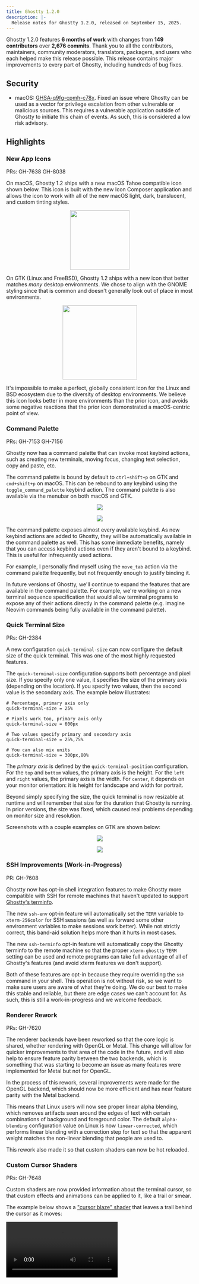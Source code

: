 ```yaml
---
title: Ghostty 1.2.0
description: |-
  Release notes for Ghostty 1.2.0, released on September 15, 2025.
---
```


Ghostty 1.2.0 features **6 months of work** with changes from
**149 contributors** over **2,676 commits**. Thank you to all the contributors,
maintainers, community moderators, translators, packagers, and users
who each helped make this release possible. This release contains major
improvements to every part of Ghostty, including hundreds of bug fixes.

## Security

- macOS: [GHSA-q9fg-cpmh-c78x](https://github.com/ghostty-org/ghostty/security/advisories/GHSA-q9fg-cpmh-c78x).
  Fixed an issue where Ghostty can be used as a vector for privilege
  escalation from other vulnerable or malicious sources. This requires a
  vulnerable application outside of Ghostty to initiate this chain of events.
  As such, this is considered a low risk advisory.

## Highlights

### New App Icons

PRs: GH-7638 GH-8038

On macOS, Ghostty 1.2 ships with a new macOS Tahoe compatible icon shown
below. This icon is built with the new Icon Composer application and allows
the icon to work with all of the new macOS light, dark, translucent, and
custom tinting styles.

<p align="center">
  <a href="/images/1-2-0/macos.png" target="_blank">
    <img
      src="/images/1-2-0/macos.png"
      width="160"
      style={{ maxWidth: "50%", margin: "10px" }}
    />
  </a>
</p>

On GTK (Linux and FreeBSD), Ghostty 1.2 ships with a new icon that better
matches _many_ desktop environments. We chose to align with the GNOME styling
since that is common and doesn't generally look out of place in most
environments.

<p align="center">
  <a href="/images/1-2-0/gnome.png" target="_blank">
    <img
      src="/images/1-2-0/gnome.png"
      width="200"
      style={{ maxWidth: "50%", margin: "10px" }}
    />
  </a>
</p>

<Note>
  It's impossible to make a perfect, globally consistent icon for the Linux and
  BSD ecosystem due to the diversity of desktop environments. We believe this
  icon looks better in more environments than the prior icon, and avoids some
  negative reactions that the prior icon demonstrated a macOS-centric point of
  view.
</Note>

### Command Palette

PRs: GH-7153 GH-7156

Ghostty now has a command palette that can invoke most keybind actions,
such as creating new terminals, moving focus, changing text selection,
copy and paste, etc.

The command palette is bound by default to `ctrl+shift+p` on GTK and
`cmd+shift+p` on macOS. This can be rebound to any keybind using the
`toggle_command_palette` keybind action. The command palette is also available
via the menubar on both macOS and GTK.

<p align="center">
  <a href="/images/1-2-0/palette-macos.png" target="_blank">
    <img
      src="/images/1-2-0/palette-macos.png"
      style={{ maxWidth: "90%", margin: "10px" }}
    />
  </a>
</p>

<p align="center">
  <a href="/images/1-2-0/palette-gtk.png" target="_blank">
    <img
      src="/images/1-2-0/palette-gtk.png"
      style={{ maxWidth: "90%", margin: "10px" }}
    />
  </a>
</p>

The command palette exposes almost every available keybind. As new keybind
actions are added to Ghostty, they will be automatically available in the
command palette as well. This has some immediate benefits, namely that you can
access keybind actions even if they aren't bound to a keybind. This is useful
for infrequently used actions.

For example, I personally find myself using the `move_tab` action via the
command palette frequently, but not frequently enough to justify binding it.

In future versions of Ghostty, we'll continue to expand the features that
are available in the command palette. For example, we're working on a new
terminal sequence specification that would allow terminal programs to expose
any of their actions directly in the command palette (e.g. imagine Neovim
commands being fully available in the command palette).

### Quick Terminal Size

PRs: GH-2384

A new configuration `quick-terminal-size` can now configure the default size
of the quick terminal. This was one of the most highly requested features.

The `quick-terminal-size` configuration supports both percentage and pixel
size. If you specify only one value, it specifies the size of the primary
axis (depending on the location). If you specify two values, then the second
value is the secondary axis. The example below illustrates:

```
# Percentage, primary axis only
quick-terminal-size = 25%

# Pixels work too, primary axis only
quick-terminal-size = 600px

# Two values specify primary and secondary axis
quick-terminal-size = 25%,75%

# You can also mix units
quick-terminal-size = 300px,80%
```

The _primary axis_ is defined by the `quick-terminal-position` configuration.
For the `top` and `bottom` values, the primary axis is the height. For
the `left` and `right` values, the primary axis is the width. For `center`,
it depends on your monitor orientation: it is height for landscape and width for
portrait.

Beyond simply specifying the size, the quick terminal is now resizable at
runtime and will remember that size for the duration that Ghostty is running.
In prior versions, the size was fixed, which caused real problems depending
on monitor size and resolution.

Screenshots with a couple examples on GTK are shown below:

<p align="center">
  <a href="/images/1-2-0/quick-terminal-pos1.png" target="_blank">
    <img
      src="/images/1-2-0/quick-terminal-pos1.png"
      style={{ maxWidth: "85%", margin: "10px" }}
    />
  </a>
</p>

<p align="center">
  <a href="/images/1-2-0/quick-terminal-pos2.png" target="_blank">
    <img
      src="/images/1-2-0/quick-terminal-pos2.png"
      style={{ maxWidth: "85%", margin: "10px" }}
    />
  </a>
</p>

### SSH Improvements (Work-in-Progress)

PR: GH-7608

Ghostty now has opt-in shell integration features to make Ghostty more
compatible with SSH for remote machines that haven't updated to support
[Ghostty's terminfo](/docs/help/terminfo).

The new `ssh-env` opt-in feature will automatically set the `TERM` variable
to `xterm-256color` for SSH sessions (as well as forward some other
environment variables to make sessions work better). While not strictly correct,
this band-aid solution helps more than it hurts in most cases.

The new `ssh-terminfo` opt-in feature will automatically copy the Ghostty
terminfo to the remote machine so that the proper `xterm-ghostty` `TERM`
setting can be used and remote programs can take full advantage of all of
Ghostty's features (and avoid xterm features we don't support).

Both of these features are opt-in because they require overriding the `ssh`
command in your shell. This operation is not without risk, so we want to make
sure users are aware of what they're doing. We do our best to make this
stable and reliable, but there are edge cases we can't account for. As such,
this is still a work-in-progress and we welcome feedback.

### Renderer Rework

PRs: GH-7620

The renderer backends have been reworked so that the core logic is shared,
whether rendering with OpenGL or Metal. This change will allow for quicker
improvements to that area of the code in the future, and will also help to
ensure feature parity between the two backends, which is something that was
starting to become an issue as many features were implemented for Metal but
not for OpenGL.

In the process of this rework, several improvements were made for the OpenGL
backend, which should now be more efficient and has near feature parity with
the Metal backend.

This means that Linux users will now see proper linear alpha blending, which
removes artifacts seen around the edges of text with certain combinations of
background and foreground color. The default `alpha-blending` configuration
value on Linux is now `linear-corrected`, which performs linear blending with
a correction step for text so that the apparent weight matches the non-linear
blending that people are used to.

This rework also made it so that custom shaders can now be hot reloaded.

### Custom Cursor Shaders

PRs: GH-7648

Custom shaders are now provided information about the terminal cursor, so that
custom effects and animations can be applied to it, like a trail or smear.

The example below shows a
["cursor blaze" shader](https://raw.githubusercontent.com/hackr-sh/ghostty-shaders/refs/heads/main/cursor_blaze.glsl)
that leaves a trail behind the cursor as it moves:

<Video src="https://web.files.ghostty.org/release-notes-1-2-0-cursor-trails.mp4" />

Cursor shaders and custom shaders in general are not for everyone, but
we've seen some incredibly creative shaders from the community. A lot of
people are having a lot of fun, and beyond simple eye candy they can be
practically useful too, such as making the cursor easier to follow as it
moves (but perhaps less loudly).

We do eventually plan to add a first-party animated cursor, so that users don't
need to take on the additional performance cost of a custom shader just to have
a cursor that's easier to follow as it moves, but adding this feature to custom
shaders was an easy stop-gap measure. Plus, this will still be useful even after
we add the first-party animated cursors, since some users may still want to have
very specific custom effects that aren't possible through the built-in option.

### Terminal Background Images

PRs: GH-3645

You can now specify a background image for your terminal using the
`background-image` configuration. This comes with a set of other
configurations so that the image appears just how you'd like it:
`background-image-opacity`, `background-image-position`,
`background-image-fit`, and `background-image-repeat`.

<p align="center">
  <a href="/images/1-2-0/background-image.png" target="_blank">
    <img
      src="/images/1-2-0/background-image.png"
      style={{ maxWidth: "85%", margin: "10px" }}
    />
  </a>
</p>

<Warning>
  In Ghostty 1.2.0, the background image is duplicated in VRAM for each
  terminal. For sufficiently large images and many terminals, this can lead to a
  large increase in memory usage (specifically VRAM). A future Ghostty release
  will share image textures across terminals to avoid this issue.
</Warning>

### Graphical Progress Bars

PRs: GH-7975, GH-8477

Ghostty now recognizes the [ConEmu `OSC 9;4` sequences](https://conemu.github.io/en/AnsiEscapeCodes.html#ConEmu_specific_OSC)
and renders a GUI native progress bar.

As far as we know, we believe Ghostty is the first terminal emulator on
macOS to support this feature. Multiple terminals other than Ghostty on both
Linux and Windows already support this feature.

Progress bars can show success/error states, numerical progress towards
completion, indeterminate progress (pulsing), and more. Programs like
[Amp](https://ampcode.com/) are already utilizing the progress bar today to
show activity, as shown below:

<Video src="https://web.files.ghostty.org/release-notes-1-2-0-progress.mp4" />

Graphical progress bars are now supported by multiple terminals across Windows,
Linux, and macOS as well as a handful of major terminal programs such as
the systemd and Zig CLIs. We hope, given the growing terminal support, that more
programs will start using this feature.

Today, Ghostty shows a simple, basic progress bar at the top of the terminal.
In future versions, we will expand progress so it is shown in tab headers,
task bars, dock icons, etc.

<Note>
  The progress report `OSC 9;4` sequence collides with the iTerm2 notification
  sequence. Ghostty is the only emulator to support both sequences. To handle
  this, `OSC 9;4` always parses as a progress report, meaning you can't send any
  notifications starting with `;4` as notifications. We think this is a
  reasonable trade-off given the extremely specific text and the wider support
  for the more recommended `OSC 777` notification sequence.
</Note>

### Fallback Font Size Adjustment

PRs: GH-7840, GH-7953

When the font(s) you configured for Ghostty don't have a glyph for a character
we need to render, we find a font on the system that does. These fonts are now
adjusted in size to better match the primary font. This is similar (but
not identical) to [`font-size-adjust` in CSS](https://developer.mozilla.org/en-US/docs/Web/CSS/font-size-adjust).

This helps account for the differing sizes of fonts, and creates a generally
more consistent appearance. This is also helpful for users who use multiple
writing systems; for example, CJK (Chinese, Japanese, and Korean) text now
avoids having large vertical "gutters" between characters.

| Ghostty 1.1.3 (Old)                                                                          | Ghostty 1.2.0 (New)                                                                          |
| -------------------------------------------------------------------------------------------- | -------------------------------------------------------------------------------------------- |
| <p align="center"><img src="/images/1-2-0/adjust-old.png" style={{ maxWidth: "90%" }} /></p> | <p align="center"><img src="/images/1-2-0/adjust-new.png" style={{ maxWidth: "90%" }} /></p> |

The example above is a subtle difference. The difference is more apparent
when many differing font faces get used in a single line. To ensure we were
on the right path, we also polled a number of Chinese readers within
the community and feedback leaned strongly positive towards the new behavior.

In the future, we plan to rework font configuration so that you can specify
sizes per-font, or let a configured font be sized automatically like fallback
fonts are.

### Lots of New Built-in Glyphs

PRs: GH-7732, GH-7755, GH-7761

A variety of new characters are now drawn directly by Ghostty instead of having
to rely on a font for them. We draw glyphs directly so that we can ensure they
align correctly with the cell and each other.

An example of just a fraction of the newly supported glyphs is shown below.
Notice how the glyphs align perfectly with each other along the cell edges
with no gaps in between. This kind of pixel-perfect rendering is very important
for TUI applications that use glyphs such as these for UI elements.

| Ghostty 1.1.3 (Old)                                                                           | Ghostty 1.2.0 (New)                                                                           |
| --------------------------------------------------------------------------------------------- | --------------------------------------------------------------------------------------------- |
| <p align="center"><img src="/images/1-2-0/sprites-old.png" style={{ maxWidth: "66%" }} /></p> | <p align="center"><img src="/images/1-2-0/sprites-new.png" style={{ maxWidth: "66%" }} /></p> |

### Built-in Nerd Font Improvement

PRs: GH-7809, and subsequent PRs to fix minor issues

The built-in Nerd Font symbols are now provided by a standalone symbols-only
font, rather than using patched versions of JetBrains Mono in Regular, Bold,
Italic, and Bold Italic styles, and the built-in JetBrains Mono now uses a
variable font rather than 4 static ones. This makes it so that the embedded
fonts in Ghostty take significantly less space than they used to.

This also means we're now using a more up-to-date copy of the Nerd Fonts
symbols, so newer symbols will now render correctly.

The big change, however, is that Ghostty now automatically resizes Nerd Fonts
symbols to match the cell size, in the same way that the official Nerd Fonts
patcher does, which means that the experience of using Ghostty with a normal
un-patched font should be nearly or completely identical to using it with a
patched font before.

This means that there is now _no reason_ to use patched fonts in Ghostty, since
things like powerline glyphs will always be scaled appropriately for the cell
size either way.

### Key Binding Rework

PR: GH-7320

We've reworked our keybindings to be more consistent, based on the
[W3C key event code specification](https://www.w3.org/TR/uievents-code/).
This work should result in more predictable, working keybindings across
operating systems and keyboard layouts, but also brings with it some
**major behavior changes that may break existing keybindings.**

All single codepoint characters now match the character produced by the
keyboard layout (i.e. are layout-dependent). So `ctrl+c` matches the
physical "c" key on a US standard keyboard with a US layout, but matches
the "i" key on a Dvorak layout. This also works for international characters.
Codepoints are case-insensitive and match via Unicode case folding (this is
how both Windows and macOS treat keyboard shortcuts).

All other key names match physical keys, and the key names are named
according to the W3C key codes. Example: `ctrl+KeyA` will always match the "a"
key on a US physical layout (the name `KeyA` lining up with US keyboards is
mandated by the spec, not us). Note when we say "physical" here we mean the
keycode sent by the OS or GUI framework; these can often be overridden
using programs to remap keys at the "hardware" level but software layouts
do not do this.

As a result of the above, **the `physical:` prefix has been removed.**
Physical keybinds are now explicit through the use of multi-codepoint key
names as noted above. Previous `physical:` keybinds continue to work but
should be updated to the new format.

For backwards compatibility, all existing key names in Ghostty that didn't
match W3C map to their W3C equivalent. For example, `grave_accent` maps to
`backquote`.

### Terminal Bell

PRs: GH-7099, GH-5326, GH-7087, GH-7101, GH-7118, GH-7148, GH-7842, GH-7533

Ghostty on both macOS and GTK support the terminal bell (ASCII `BEL` or
`0x07`). Ghostty's behavior when the bell is rung can be customized using
the `bell-features` configuration. We've shipped with defaults which we believe
are the least intrusive while still being useful, and more intrusive optional
features can be set with `bell-features`.

On macOS, the bell by default will put the bell emoji (🔔) in the title of
the terminal, will bounce the dock icon once, and will put a badge on the
Ghostty icon visible in the dock and application switcher. No audio will be
played.

On GTK, the bell by default will put the bell emoji (🔔) in the title of
the terminal and will mark the window as requesting attention. The exact
behavior of "requesting attention" is determined by the window manager or
desktop environment. No audio will be played.

GTK also supports an audio bell feature which is off by default. This can be
enabled with `bell-features=audio`. You can even specify custom audio to
play using the `bell-audio-path` configuration. The `bell-features=system`
feature (default off) will use the "system beep" which usually can be audio
as well, configured via a central system setting.

GTK also supports a border flashing animation that can be enabled with
`bell-features=border`. This is similar to the "visual bell" feature provided
by other terminal emulators.

A future version of Ghostty will bring parity to macOS with all the bell
features.

### Terminal Emulation Compatibility

Ghostty 1.2 includes dozens of improvements to core terminal emulation to
ensure terminal programs work consistently and correctly in Ghostty as they
do in other terminal emulators. You can find the full list of related changes
in the [terminal capabilities](#terminal-capabilities) section.

The improvements range from very minor (GH-7443, a sequence not used by any
known program in the wild) to very important (GH-8590, which broke some real
programs). In any case, Ghostty takes terminal emulation compatibility very
seriously and we work hard to ensure that Ghostty can support the wide
spectrum of terminal features that exist.

Getting this right is easier said than done: a very small subset of terminal
emulation functionality is formally specified, with the vast majority
being defined by de facto standards based on how terminal emulators behave.
Additionally, since no singular standards body exists, protocols often
conflict with each other and we're left determining which protocol is more
important or how we can compromise to support both.

For example, the [progress bars](#graphical-progress-bars) sequence
collides with the iTerm2 desktop notification sequence. As a compromise,
any unambiguous progress bar sequence takes priority over notifications,
so if you wanted to send a notification that exactly said the sequence to
set a progress bar, it will not work. This is a compromise Ghostty made
so that we can be one of the only terminals to support both progress bars
and iTerm2 desktop notifications.[^2]

### macOS: Tahoe Support

Ghostty 1.2 adds support for macOS 26 (Tahoe).

When running on macOS 26, Ghostty will use the new Liquid Glass style. The
[app icon has been updated](/docs/install/release-notes/1-2-0#new-app-icons)
to support macOS 26 features such as light, dark, tinting, etc.
A number of UI details have been updated to better match the new macOS style,
such as icons in menu bars. In addition to visual support, a number of
compatibility issues were also fixed.

Ghostty 1.2 remains fully compatible with prior macOS versions back to
and including macOS 13 (Ventura).

<Note>
  Ghostty 1.1.x is functional on macOS 26. Due to the way macOS SDKs work,
  Ghostty 1.1.x will use the old pre-Tahoe UI styling. There are still some
  compatibility issues, but it is largely functional if you are unable to
  upgrade to Ghostty 1.2 in the near term.
</Note>

### macOS: Undo/Redo Close

PRs: GH-7535

All operations that close a terminal now support undo and redo using
standard macOS keybinds (`Cmd+Z` and `Cmd+Shift+Z`, but can be rebound).
This includes closing a split, closing a tab, closing a window, closing
all windows, closing other tabs, etc.

Undo/redo works by keeping recently closed terminals running but hidden
for a configurable amount of time (by default 5 seconds). During this time,
you can undo the close and the terminal will be reopened in the same location
as before. Since the terminal was always running, your exact terminal state
is restored.

The time that a terminal can be undone can be configured with the
`undo-timeout` configuration.

<Video src="https://web.files.ghostty.org/release-notes-1-2-0-undo.mp4" />

In future versions of Ghostty we plan to expand the GUI interactions
that can be undone and redone, such as resizing splits, moving tabs, etc.

### macOS: Apple Shortcuts

PR: GH-7634

Ghostty on macOS now integrates with Apple Shortcuts. This enables a Ghostty
to be scripted on macOS, especially when combined with non-Ghostty-specific
shortcut actions like taking screenshots, moving windows, etc.

<p align="center">
  <a href="/images/1-2-0/shortcuts.png" target="_blank">
    <img
      src="/images/1-2-0/shortcuts.png"
      style={{ maxWidth: "85%", margin: "10px" }}
    />
  </a>
</p>

Apple Shortcuts can be bound to global shortcuts, synced across devices,
and more. It is a really powerful tool!

This feature doesn't replace our future plans for a full cross-platform
Ghostty API. This macOS-specific feature does address many of those use cases
for macOS users, but we still plan to build alternate scripting choices in
the future.

### GTK: Quick Terminal

PRs: GH-4624

The quick terminal is now supported on Linux while running on Wayland
with access to the
[widely supported `wlr-layer-shell` protocol](https://wayland.app/protocols/wlr-layer-shell-unstable-v1#compositor-support).
The quick terminal has been available on macOS since Ghostty 1.0.

As a reminder, the "quick terminal" is the feature of Ghostty where a
singleton window of a terminal can be shown and hidden with a single
hotkey bound to `toggle_quick_terminal` (usually a global hotkey that
works even when Ghostty isn't focused). This is sometimes referred to
as a "dropdown terminal" or a "DOOM-style terminal."

The quick terminal on Linux fully supports tabs and splits.

<p align="center">
  <a href="/images/1-2-0/quick-terminal-gtk.png" target="_blank">
    <img
      src="/images/1-2-0/quick-terminal-gtk.png"
      style={{ maxWidth: "90%", margin: "10px" }}
    />
  </a>
</p>

### GTK: Global Keybinds

PRs: GH-6051

The GTK application now supports global keybinds, keybinds that
work even while Ghostty is not the focused application. These keybinds
are defined with the `global:` prefix in the Ghostty configuration.

Global keybinds require a functional XDG desktop portal installed on your
system. Other parts of Ghostty already rely on XDG desktop portal, so it likely
already exists. If not, it's usually a single well-supported package away (plus
a restart).

Global keybinds support any keybind action but are particularly well
suited when paired with features such as `toggle_quick_terminal`, which is
now [also supported on GTK](#gtk:-quick-terminal).

### GTK: Localization (Work-in-Progress)

PRs: GH-6004 plus too many to list for each locale.

Preliminary support for localization of the GTK application has been added.
Currently, only GTK GUI elements are translated. Localization support for
macOS and other parts of Ghostty will arrive in future releases.

Ghostty 1.2 has complete localization for GUI elements for the following
locales:

- bg_BG
- ca_ES
- de_DE
- es_AR
- es_BO
- fr_FR
- ga_IE
- he_IL
- hu_HU
- id_ID
- it_IT
- ja_JP
- ko_KR
- mk_MK
- nb_NO
- nl_NL
- pl_PL
- pt_BR
- ru_RU
- tr_TR
- uk_UA
- zh_CN

Localization is done by volunteers for each locale. The Ghostty project
is extremely grateful to the volunteers who have contributed their time
to localize Ghostty. If you would like to localize Ghostty to your locale,
please see the `CONTRIBUTING.md` documentation for instructions.

### GTK: FreeBSD Support

PRs: GH-7606

The Ghostty GTK application now supports FreeBSD. This work was driven
almost completely by a single community member, who did the hard work of
submitting patches to all our dependencies to support FreeBSD, updating
our build scripts, and assisting with automated testing to ensure Ghostty
remains functional on FreeBSD.

In addition to building and running properly on FreeBSD, the community
is developing a FreeBSD port to make installation easier. We will update
the installation documentation when that port is available.

### GTK: Full, Leak-free Rewrite

PRs: GH-7961, [`gtk-ng` PRs](https://github.com/ghostty-org/ghostty/pulls?page=4&q=is%3Apr+is%3Aclosed+gtk-ng)

We've rewritten the entire GTK application from the ground up using the
full [GObject type system](https://docs.gtk.org/gobject/concepts.html).
Throughout the process, we tested every feature with [Valgrind](https://valgrind.org/)
to check for memory leaks, undefined memory access, use-after-free, and more.

See the original PR for full motivations, but the result is a more stable,
modern GTK application that is much more maintainable for contributors.

The GTK application in 1.1.3 had some known memory leaks that required
Ghostty to be restarted after very extended periods of time. Terminals
are usually never closed for many developers and no application should require
restarts. The GTK application now is completely stable and tip users
have reported no issues keeping it running for weeks at a time.

This doesn't just benefit GTK users: as a result of this work, we now
run all Ghostty unit tests under Valgrind for every commit (GH-8309).
Over 90% of our unit tests cover cross-platform code, so this helps
ensure that all of Ghostty is more stable and reliable.

<Note>
  Valgrind is only able to detect memory issues in executed code paths. We
  exercised every possible GUI interaction, but we didn't exercise every
  possible code path in Ghostty.
</Note>

## System Requirements

**macOS:** The minimum required macOS version for Ghostty 1.2 remains
unchanged (macOS 13 Ventura). Ghostty is now compatible with macOS 26 (Tahoe).

**GTK:** Ghostty 1.2 requires **GTK 4.14** and **libadwaita 1.5**. This
aligns with our [GTK/Adwaita version policy](/docs/linux/#supported-gtkadwaita-versions).
Systems with older GTK or Adwaita versions can workaround this requirement
by using an older version of Ghostty or a community-maintained snap or
flatpak package.

## Breaking Changes

- GTK: libadwaita is now required. We've
  [warned that this was coming](/docs/install/release-notes/1-1-0#gtk:-forcing-a-dependency-on-libadwaita)
  since the 1.1.0 release notes and our motivations are well explained in
  the prior link. Please read that carefully before reacting! We put out a
  call for feedback from the community and discussed this decision at length.
  We shipped features addressing those concerns such as our SSD support, first
  class CSS styling, and more.
- GTK: The minimum required OpenGL version is now 4.3. This was required
  to improve performance, fix some rendering bugs more easily, and make our
  OpenGL backend more maintainable. OpenGL 4.3 was released in 2012, so this is
  still over a decade old. GH-7620
- Bundled themes have been updated to
  [release-20250915-154825-b4500fc](https://github.com/mbadolato/iTerm2-Color-Schemes/releases/tag/release-20250915-154825-b4500fc).
  Since the themes are managed upstream, this may include theme renames
  and color changes. **If your theme that was working in 1.1.3 stops working
  when updating to 1.2, please check the linked release to verify your theme
  name.**
- The `dlig` font feature is now disabled by default. This may result in
  ligatures that were previously working to no longer work. This was always
  formally specified as a "discretionary ligature" feature, meaning that it
  should be opt-in. The more common `calt` (contextual ligature) feature remains
  on by default. You can re-enable this feature with the `font-features` config.
  GH-8164

### Deprecations

The list below contains deprecations that remain compatible today through
a compatibility layer, but may break in a future release if they are
ignored:

- `adw-toolbar-style` has been renamed to `gtk-toolbar-style`.
- `gtk-tabs-location=hidden` is replaced with `window-show-tab-bar=never`.
- `selection-invert-fg-bg` is replaced with
  `selection-foreground=cell-background` and
  `selection-background=cell-foreground`. GH-5219
- `cursor-invert-fg-bg` is replaced with
  `cursor-color=cell-foreground` and
  `cursor-text=cell-background`. GH-5219

There is no set timeline to remove these deprecations, but we recommend
adapting to the new configurations sooner rather than later to avoid
any possible disruptions in the future.

<Note>
  The deprecations above will continue to work without any visible warnings. We
  plan to augment our GUI to show warnings about the configuration in a future
  release.
</Note>

## Full Changelog

[Full list of closed issues on GitHub](https://github.com/ghostty-org/ghostty/milestone/5?closed=1).

In each section, we try to sort improvements before bug fixes.

- Commands through `-e` no longer are run wrapped with `/bin/sh`
  and instead are executed directly. GH-7032
- Add a new command palette feature to macOS and GTK that allows
  executing most keybind actions even if they aren't bound. GH-7153 GH-7156
- Directional `goto_split` on both macOS and GTK navigates to the nearest
  split in that direction from the top-left corner of the current split.
  We call this "spatial navigation" and it results in more intuitive split
  navigation. GH-574
- The `equalize_splits` keybind action now produces more expected, pleasing
  results when multiple splits are oriented in the same direction. GH-7710
- New opt-in shell integration features `ssh-terminfo` and `ssh-env`
  improve the experience of using Ghostty over SSH. GH-7608
- Cursor information is now available to custom shaders, enabling custom
  shaders to do things such as draw cool animations for cursor movement.
  GH-7648
- A new CLI command `+edit-config` will open the Ghostty configuration
  in your configured terminal `$EDITOR`. GH-7668
- Add a new keybind `prompt_surface_title` that can be used to change
  the title of a terminal manually. GH-2509 GH-5769
- Add a new keybind `scroll_to_selection` which scrolls the viewport
  to the top-left of the current selection, if it exists. GH-7265
- Add a new keybind `set_font_size` to set the font size. GH-7795
- Add a new keybind `copy_title_to_clipboard` that copies the current terminal title
  to the clipboard. GH-7829
- Add a new keybind `close_tabs:other` that closes all tabs except the
  current one. GH-8363
- The keybinds `write_screen_file`, `write_scrollback_file`, and
  `write_selection_file` now support `copy` as a value to copy the file
  path to the clipboard. GH-7721
- config `app-notifications` has a new value `config-reload` (default on)
  to control whether a notification is shown when the config is reloaded.
  GH-8366
- config: `command` value can be prefixed with `shell:` or `direct:`
  to execute a command via the shell (default) or directly via
  `exec`. GH-7032
- config: copy on right click with `right-click-action = copy`. GH-4404
- config: `background-image` can be used to set a background image for
  the terminal. This currently applies to each terminal, not to windows.
  GH-3645
- config: `env` can be used to specify environment variables to set
  in the terminal environment. GH-5257
- config: `quick-terminal-size` can be used to customize the
  size of the quick terminal. GH-2384
- config: `font-shaping-break` configures when a ligature should be
  broken (split). GH-4515
- config: new values `cell-foreground` and `cell-background` can be used
  with `selection-foreground`, `selection-background`, and `cursor-color`
  to set their color values to the dynamic cell colors. GH-5219
- config: new `bold-color` option to specify a custom color for bold to
  make it easier to read. GH-7168
- config: new `selection-clear-on-typing` option to clear selection
  when typing. GH-7394
- config: new `link-previews` option determines when URL previews in the
  bottom of windows appear. GH-7831
- config: new `background-opacity-cells` applies the `background-opacity`
  configuration to explicit cell backgrounds (e.g. from the running program).
  GH-7913
- config: new `faint-opacity` configures the cell opacity to use for
  cells marked as faint by the terminal program. GH-8472
- config: new `right-click-action` option can configure the behavior when
  the right mouse button is clicked. GH-8254
- cli: pressing `enter` in `+list-themes` now shows help text on
  how to configure the theme. GH-4731
- cli: `+list-themes` now has a flag to filter light and dark themes. GH-7235
- cli: add theme filtering to `+list-themes`. GH-8082
- cli: `+list-colors` shows the colors in addition to their hex code. GH-8393
- custom shaders can now be reloaded at runtime. GH-7620
- custom shaders blend properly with the background color. GH-7620
- holding the mouse above or below the window while clicking now
  scrolls the viewport without having to jiggle the mouse. GH-4422
- shell-integration: now uses a single `GHOSTTY_SHELL_INTEGRATION_FEATURES`
  env var to specify enabled features instead of multiple env vars. GH-6871
- shell-integration/elvish: use the `kitty-shell-cwd://` scheme for OSC 7
  reporting so we don't have to encode it. GH-7033
- Split and tab navigation keybinds such as `goto_split` and `next_tab`
  support `performable`. GH-7680
- font: improve the performance of glyph hashing for caching yielding
  a roughly 5% speed in synthetic stress tests. GH-7677
- fix crash that could happen with certain `font-family` flags provided
  specifically to the CLI. GH-7481
- The config `adjust-cursor-thickness` now works with `cursor-style=underline`.
  GH-7732
- Resolve issue when pressing `backspace` with preedit text (such as
  when using an IME). GH-5728
- config: `keybind=` (blank) restores default keybindings, behaving
  like other `<key>=` blank values. GH-5936
- config: `palette` configuration now supports whitespace between
  the palette number and color. GH-5921
- config: All configurations that take a list of colors (e.g.
  `macos-icon-ghost-color`) support spaces after commas. GH-5918
- the `copy_url_to_clipboard` keybind action works properly with OSC 8
  hyperlinks. GH-7499
- font: fallback fonts sizes are automatically adjusted to more closely match
  the primary font size visually. GH-7840
- font: Support new sprites: U+1CC00 to U+1CCFF, U+1CE00 to U+1CEFF, U+2500
  to U+25FF, U+1CE00 to U+1CEFF, U+1FB00 to U+1FBFF. GH-7755 GH-7761
- font: U+25E4 and U+25E2 (geometric shapes) are now rasterized
  with the built-in sprite font. GH-3344
- font: corner pieces of Geometric Shapes are now rasterized with
  the built-in sprite font. GH-7562
- font: glyph constraint logic dramatically improved, resulting in things like
  Nerd Font icons appearing more correctly. GH-7809
- input: for keyboards that support it, the `copy` and `paste` physical
  keys now bind by default to `copy_to_clipboard` and `paste_from_clipboard`,
  respectively. GH-8586
- input: the default `copy_to_clipboard` bindings are marked as performable,
  meaning the key will be encoded to the pty if there is no text to copy.
  This allows TUIs to capture this. GH-8504
- input: mouse scrollwheel mapping to mouse events was modified to
  better match other terminal emulators. GH-6052
- input: `ctrl+<ASCII>` works across a wider variety of keyboard layouts.
  GH-7309
- input: mouse dragging while clicking cancels any mouse link actions. GH-7080
- input: the `goto_tab` binding now binds by default to both the physical
  and logical numeric keys to work with more keyboard layouts. GH-8486
- renderer: micro-optimization to improve cached glyph lookup performance
  GH-8536.
- gracefully handle the case that the `exec` syscall fails when starting the
  terminal command. GH-7793
- The "failed to launch process" error message can no longer be dismissed by
  pressing a modifier key. GH-7794
- fix rendering issues when rectangular selection with top-left or bottom-right
  outside of the viewport. GH-7692
- fix some rounding errors for octant rendering which caused octants to not
  line up in some scenarios. GH-7479
- fix some mouse selection logic which sometimes caused Ghostty to incorrectly
  select an extra line or character. GH-7444
- fix file path regular expression to require at least one slash. GH-7355
- fix a crash when reflowing a grapheme with a spacer head in a specific
  location. GH-7537
- Images rendered using the Kitty image protocol now use correct gamma
  blending. GH-7368
- Fix scenario where renderer could crash when zooming out if the viewport
  pointer when out of bounds. GH-7899
- Fix a crash that could happen if a memory page ran out of space for
  hyperlinks. GH-8009
- Fix undefined memory access on first frame render. GH-7982
- Fix memory leak each time the modifier was held to search for links. GH-7998
- Fix crashes when our bitmap allocator had exactly 64 chunks allocated. GH-8276
- Fix possible use-after-free in font atlas error paths. There are no known
  cases of this being exercised in the wild. GH-8249
- Fix possible crashes in some internal OOM conditions where growing the
  backing buffer was not implemented properly. GH-8277
- Fix undefined memory access in OSC parser that could lead to crashes. GH-8307
- Fix issues with Kitty image z-indexing. GH-7671
- shell-integration/bash: no longer depends on a valid `GHOSTTY_RESOURCES_DIR`
  env var. GH-7611
- shell-integration/bash: fix a scenario where garbage characters could be
  printed. GH-7802
- shell-integration/bash: preserve existing env more reliably. GH-7908
- Do not resolve symbolic links in OSC 7 path reporting. GH-7773
- Bundled themes updated to [release-20250915-154825-b4500fc](https://github.com/mbadolato/iTerm2-Color-Schemes/releases/tag/release-20250915-154825-b4500fc).
  This may rename existing themes. If your theme stops working, please check
  to see if the theme was renamed. The renames are done upstream so there
  isn't any way for us to avoid them.
- inspector: fix display of fractional pixel sizes. GH-8179
- contrib/vim: fix syntax highlighting of the config in scratch buffers. GH-7119

### Terminal Capabilities

This section covers the changes to terminal emulation and other capabilities
exposed to applications running inside the terminal.

Ghostty remains focused
on terminal emulator compatibility so the changes in Ghostty 1.2 only add
or improve compatibility with features in other terminal emulators. In future
versions of Ghostty, we plan to add new Ghostty-specific features that
application developers can take advantage of.

- vt: add support for mode 47. GH-7443
- vt: add support for mode 1048. GH-7473
- vt: parse more ConEmu OSC 9 sequences. The only ConEmu OSC 9 sequence that
  Ghostty reacts to is the `9;4` progress bar sequence. The remainder are
  parsed but ignored. GH-8410
- vt: Significant improvements in feature support and compatibility of
  color operations with xterm. Specifically OSC 4, 5, 10-19, 104, 105, and
  110-119. This adds new sequence support in addition to fixing compatibility
  of previously supported color operations. GH-8590
- vt: Indicate support for OSC 52 in the primary DA report. GH-7725
- vt: OSC 4/104 allow multiple color specifications. GH-7402
- vt: Allow SGR sequences to contain up to 24 parameters, fixing some
  Kakoune themes. GH-8417
- vt: OSC 52 can empty the current clipboard by sending an empty string. GH-8018
- vt: `XTGETTCAP` works properly for lowercase hex characters. GH-7229
- vt: Kitty image protocol supports delete by range operations. GH-5957
- vt: Fix aspect ratio issues with some images using the Kitty image
  protocol. GH-6673
- vt: Kitty image protocol should accept commands with no control data. GH-7023
- vt: don't force Kitty images to a grid size. GH-7367
- vt: fix a variety of alt screen edge cases for mode 47, 1047, and 1049 to
  better match xterm behavior. I don't know any real programs that exercised
  these bugs, but its good hygiene. GH-7471
- vt: clear hyperlink state when switching between normal and alt screen.
  GH-7471
- vt: `ctrl+esc` now produces the proper Kitty keyboard encoding. GH-7000
- vt: clear correct row on index (`\n`) operation in certain edge cases.
  This fixes a misrender that could happen with the vim status line
  in certain scenarios. GH-7093
- vt: clicking on an unfocused window no longer encodes a mouse event. GH-2595
- vt: fix undefined memory access on certain incomplete escape sequences.
  GH-8007
- vt: OSC 9 notifications can contain single character messages. GH-8396
- vt: when VS15 makes a default wide character narrow, the cursor moves back
  one cell. GH-8538

### macOS

- macOS: Support macOS 26 (Tahoe).
- macOS: You can now undo and redo closing any type of terminal (window, tab,
  or split). We keep recently closed terminals in memory for a configurable
  amount of time (default 10 seconds) so you can recover them if you close
  them by accident. GH-7535
- macOS: Read-only accessibility API integration allows screen readers
  to read Ghostty's structure and contents. This is also useful for AI software
  to read Ghostty's contents. This requires accessibility permissions, so it is
  opt-in. GH-7601
- macOS: Integration with App Intents enables Ghostty to be automated with
  Apple Shortcuts. GH-7634
- macOS: Bell implementation. By default, the bell will bounce the dock icon
  and put a bell emoji in the title. This is cleared when the terminal is
  focused or on any input. The bell does not make any audio sounds. These
  can all be disabled with `bell-features`. GH-7099
- macOS: Scripts executed from Finder or dropped onto the dock now execute
  via the login shell and sending `<filepath>; exit` via stdin. This is how
  the built-in Terminal and other terminals work to allow loading your
  login scripts. GH-7647
- macOS: Custom icons are now persisted while Ghostty is not running. GH-8230
- macOS: Display a native GUI progress bar for `OSC 9;4` progress bar sequences.
  GH-8477
- macOS: Add `bring_all_to_front` keybind action to bring all
  Ghostty windows to the front. GH-4704
- macOS: Add `reset_window_size` keybind action to reset the window
  size to its initial configured size. GH-6038
- macOS: Add `check_for_update` keybind action. GH-7235
- macOS: Add "Return to Default Size" menu item. GH-1328
- macOS: `macos-hidden` configuration will hide Ghostty from the
  dock and tab menu. GH-4538
- macOS: Clicking links now uses the `NSWorkspace` API rather than
  the `open` command. This preserves the source application (Ghostty)
  which other programs can now use to change their behavior if
  desired. GH-5256
- macOS: New config `macos-window-buttons` to hide the traffic light
  buttons. GH-7504
- macOS: New option `padded-notch` for the existing `macos-non-native-fullscreen`
  configuration to put the non-native fullscreen window below the notch
  but still hide the menu bar. GH-5750
- macOS: New keybind action and menu item `toggle_window_float_on_top` to
  have a specific terminal window float above all other windows even when
  unfocused. GH-7237
- macOS: Equalize splits now works in the quick terminal. GH-7480
- macOS: `quick-terminal-position=center` now supports resize while retaining
  the center position. GH-8398
- macOS: Scripts executed from Finder or dropped onto the dock always
  require manual confirmation to run. GH-8442
- macOS: The reset zoom button for splits is now visible with titlebar tabs
  and a single tab. GH-7502
- macOS: `window-save-state` now saves terminal titles. GH-7938
- macOS: `Cmd+h` (macOS hide window) no longer sends `h` if attempting to
  hide the last visible window. GH-5929
- macOS: `maximize` configuration now works on macOS. GH-5928
- macOS: Improve key input handling speed by about 10x. GH-7121
- macOS: Differentiate between closing a tab vs a window when pressing the
  red traffic light. GH-7618
- macOS: Title text is vertically centered with `macos-titlebar-style=tabs`.
  GH-5777
- macOS: Ghostty launched via the CLI now comes to the front. GH-8546
- macOS: focus no longer goes to the first split when toggling
  non-native fullscreen. GH-6999
- macOS: `cmd+.` can now be bound. GH-6909
- macOS: font glyphs constrained to a terminal cell now appear sharper. GH-6914
- macOS: the `close_window` keybind action now works. GH-7003
- macOS: quick terminal can appear and disappear more reliably
  on fullscreen spaces. GH-7070
- macOS: selection off the left edge of the window no longer
  scrolls up by one line. GH-7071
- macOS: New windows created with `macos-titlebar-style=hidden` now cascade
  their position like other windows. GH-7567
- macOS: Key input that clears preedit without text shouldn't encode to pty.
  GH-7226
- macOS: keyboard shortcuts now work properly with the "Dvorak - QWERTY
  ⌘" macOS keyboard layout. GH-7315
- macOS: Round up fractional mouse scroll events, making mice with scroll
  wheels feel more usable. GH-7185
- macOS: All split directions are now available in the menubar and
  context menus. GH-5807
- macOS: Setting the pwd with OSC 7 now works with macOS's "Private Wi-Fi
  Address" feature. GH-7029
- macOS: Resize overlay now uses language-neutral `w x h` format
  and omits units. GH-7142
- macOS: "Services -> New Ghostty Window/Tab Here" now works with files.
  GH-7286
- macOS: Reliably retain focus when using non-native fullscreen. GH-7279
- macOS: Dictation now streams pending text in real-time. GH-8490
- macOS: Dictation icon properly shows the language picker. GH-8490
- macOS: Dictation icon now properly follows the text as it streams. GH-8490
- macOS: Fix memory leak that would retain memory of the last closed
  surface (only one at a time). GH-7507
- macOS: Fix memory leak where we failed to free CoreText font features. GH-7770
- macOS: Fix memory leak in fallback discovery font descriptors. GH-7770
- macOS: Fix memory leak for ObjC blocks. GH-7770
- macOS: Fix crash that would occur if non-native fullscreen and
  `fullscreen = true` were both set. GH-7277
- macOS: If `title` is set, the title is set on the window on load,
  allowing window managers to see the title sooner. GH-6056
- macOS: Any keypress with `cmd` pressed is not encoded for legacy
  key encoding. GH-6057
- macOS: Invoking `new_tab` in any way within the quick terminal now
  shows a helpful error rather than creating a new window. Tabs in the
  quick terminal will be supported in a future release. GH-5939
- macOS: Closing non-native fullscreen windows no properly restores
  the menu bar. GH-7525
- macOS: Dismiss any notifications on window focus. GH-7531
- macOS: Dismiss any notifications on window close. GH-7531
- macOS: Dismiss any notifications of an already-focused window after
  a few seconds. GH-7531
- font/coretext: improve font search sorting to be more consistent. GH-7483
- man pages now mention macOS-specific configuration path. GH-5938

### GTK (Linux, FreeBSD)

- GTK: Support for FreeBSD. This work was all driven by a single community
  member and we are very grateful for their contributions. GH-7606
- GTK: New icon that matches a wider variety of desktop environments
  stylistically. This is never going to be perfect due to the diversity of
  the Linux/BSD ecosystems, but the new icon is a big improvement and makes
  the app feel less macOS-centric. GH-8038
- GTK: Configuration can be reloaded by sending `SIGUSR2` to Ghostty. GH-7759
- GTK: A new `gtk-titlebar-style=tabs` puts the tabs into the titlebar
  of windows. GH-8166
- GTK: The quick terminal now works on Linux under Wayland and the
  `wlr-layer-shell` protocol. GH-4624
- GTK: `global:` keybinds now work whenever XDG desktop portal
  is available (almost all desktop environments). GH-6051
- GTK: Display a native GUI progress bar for `OSC 9;4` progress bar sequences,
  such as those emitted by systemd. GH-7975
- GTK: Audio bell support (default off) can be enabled with
  `bell-features=audio` and setting `bell-audio-path` and
  `bell-audio-volume`. GH-5326
- GTK: Install DBus and Systemd activation services for faster startup. GH-7433
- GTK: OpenGL renderer now supports linear blending for more correct
  color blending. GH-7620
- GTK: Register the `X-KDE-Shortcut` key so that a shortcut can be registered
  on KDE to open Ghostty. GH-7673
- GTK: Dynamically choose between `io_uring` and `epoll` for the
  async API on Linux. Previously, this was hardcoded to `io_uring`
  and epoll-only systems had to build from source. GH-5916
- GTK: New config `async-backend` can be set to `epoll` to force using
  epoll instead of io_uring on Linux. This can be useful on kernels where
  iowait reporting is broken. GH-5916
- GTK: New config `window-show-tab-bar` customizes when the tab bar
  is visible. GH-5590
- GTK: New config `quick-terminal-keyboard-interactivity` to specifically
  customize the keyboard interactivity setting on Wayland. GH-7477
- GTK: New keybind action `show_gtk_inspector` to show the GTK inspector
  since terminal keybinds usually clobber the GTK default. GH-7468
- GTK: The new tab button now has a dropdown menu to create new splits. GH-7127
- GTK: A new "remember choice" toggle is added to the clipboard confirmation
  dialog. GH-6783
- GTK: A new native GUI element is used to show when a command exits
  improperly or while `wait-after-command` is set. GH-7836
- GTK: Support on-screen keyboards. GH-7987
- GTK: If `title` is set, windows are initialized with the title immediately,
  rather than after the surface is initialized. This lets window managers
  read and use this value. GH-8535
- GTK: Show a native GUI element if the OpenGL renderer fails to initialize
  rather than a blank window. GH-8390
- GTK: Escape `(` and `)` when dropping filepaths onto the terminal. GH-6922
- GTK: `copy-on-select=clipboard` no longer causes toast spam while
  selecting. The copy only happens when the mouse is released. GH-4800
- GTK: All split directions are now available in the menubar and
  context menus. GH-5779
- GTK: Windows do not request close confirmation for `wait-after-command`.
  GH-7500
- GTK: When server-side decorations are used, remove the `solid-csd`
  CSS class from windows that resulted in a visible border. GH-8127
- GTK: Fix an issue where the window would sometimes become blank
  and not close after the last tab was closed. GH-5837
- GTK: Resize overlay now uses language-neutral `w x h` format
  and omits units. GH-6013
- GTK: Clean up surface cgroup properly on close. GH-6766
- GTK: Reduce flickering/stretching on resize for OpenGL. GH-7155
- GTK: Detect `GHOSTTY_RESOURCES_DIR` in more installation environments.
  GH-6814
- GTK: Fix cases where `xdg-open` calls would leave defunct processes. GH-7657
  GTK/X11: Fix blur regions when using > 200% scaling. GH-6978
- font/freetype: true bitmap fonts are now supported. GH-8512
- font/freetype: fix possible crashes when using a font with no SFNT tables.
  GH-8483
- font/freetype: error when loading SVG glyphs, since we don't support them
  anyways. GH-6824
- font/freetype: fix data races that could cause crashes in rare scenarios.
  GH-7238
- font/freetype: convert more non-UTF-8 encodings of font names to UTF-8.
  GH-8204
- packaging: experimental snap packaging is now tested in CI. The
  published snap image is maintained by an external maintainer for now.
  GH-3931

### Changes for Package Maintainers

- We now generate source tarballs with some preprocessed files as is
  standard with many source tarballs (e.g. converting parser `.y` to `.c`).
  For Ghostty, we preprocess Blueprint `ui` to `xml` files, translations,
  and GTK resource files. This allows Ghostty to be built on older platforms
  without access to newer build tools. **Packagers should use the source
  tarball, not the Git checkout. The `PACKAGING.md` documentation has been
  updated with this information.** GH-6800

- The GLFW apprt has been deleted. This was never a supported apprt and
  was only used for development and testing. We warned against packaging GLFW
  in our `PACKAGING.md` documentation. This is now gone because we don't need
  it for development or testing anymore. GH-7815

- The "tip" releases do not overwrite previously released tips with the
  same commit. This ensures that checksums remain stable once a release
  is cut. For packagers that provide tip packages, this should improve
  security and compatibility with tooling. Tip releases have always been
  signed. GH-8549

#### Flatpak/Snap Update

Ghostty 1.2 now comes with a configuration to build for Flatpak as well as
Snap. We test this for every commit in CI and strive to keep Ghostty
working via these distribution methods. However, we do not officially
provide or maintain Flatpak or Snap packages, yet.

This is major progress: Ghostty 1.1.x didn't work at all as a Flatpak
or Snap package without patches, and the official project made no guarantees
about maintaining these packages. Now, we at least build and test on these
platforms, while still falling short of official distribution.

Our major blocker for official distribution is **maintainer interest**
and release automation. None of the current Ghostty maintainers main the
Snap or Flatpak builds of Ghostty, and we don't feel confident in our
ability to maintain these packages long term. If you are interested in
helping maintain the Flatpak or Snap packages of Ghostty, please join
Discord and message us in `#packaging`.

## Roadmap

Ghostty 1.3 will continue the focus of making Ghostty the
["best existing terminal emulator"](https://mitchellh.com/writing/ghostty-1-0-reflection)
by shipping the last remaining major missing features to achieve
parity with other popular terminal emulators. Namely, we plan on shipping
scrollback search and scrollbars for 1.3, at a minimum.[^1]

The primary focus of Ghostty 1.3 will be on desktop application features
(of which scrollback search and scrollbars are a part). The core terminal
emulation features of Ghostty have already proven to be very feature
rich and stable. However, we plan on continuing to expand our VT feature
support, such as adopting new experimental protocols that have been recently
released into the ecosystem by others.

To answer common requests, **Windows** and **libghostty as a
standalone library** are not planned for Ghostty 1.3. These remain part
of the long term roadmap, but we want to focus on our existing platforms
and desktop applications first.

### Moving to a March/September Release Cycle

Ghostty will move to a 6-month release cycle for major/minor releases,
with the next minor release (1.3.0) planned for March 2026. A March/September
release cycle aligns well with many major Linux distributions and macOS.
Patch releases (e.g. 1.2.1) will be made as needed on an unscheduled basis.

This is a relatively long release cycle for modern applications, but
lets the development team focus on large, impactful features with enough
time to stabilize in tip releases. For packagers, it avoids the churn of
packaging new releases frequently. And the alignment with major OS releases
lets us ensure we ship major releases that work well on new OS versions.

For users who are interested in more frequent updates, we recommend using
the [`tip` release channel](/docs/config/reference#auto-update-channel) on macOS or
[building from source](/docs/install/release-notes/1-1-0#roadmap) frequently on Linux.
We have thousands of nightly users (thank you for testing!) and the entire
maintainer team works hard to keep tip releases stable. For the entire 1.1
to 1.2 development cycle, I can't remember tip releases ever being broken
for daily use.

[^1]:
    "Parity" here is used loosely to describe the most popular, frequently
    used features of other terminal emulators. There is a long tail of features
    we'll likely never fully implement (and vice versa for our features).

[^2]:
    I didn't do a full survey of this, but I couldn't find any other
    terminal emulator that supported both OSC 9 notifications, OSC 777 notifications,
    _and_ OSC `9;4` progress bars.
